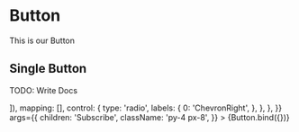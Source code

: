
<Meta title="components/atoms/Button" decorators={[withDesign]} />

# Button

This is our Button

## Single Button

TODO: Write Docs

<Canvas>
  <Story
    name="Button"
    parameters={{
      design: {
        type: 'figma',
        url: '',
      },
    }}
    argTypes={{
      variant: {
        control: {
          type: 'radio',
          options: [
            'primary',
            'secondary',
            'tertiary',
            'plain-primary',
            'plain-secondary',
            'plain-white',
          ],
        },
      },
      shape: {
        control: {
          type: 'radio',
          options: ['default', 'circle'],
        },
      },
      iconPosition: {
        control: { type: 'radio', options: ['left', 'center'] },
      },
      icon: {
        options: Object.keys([<ChevronRight />]),
        mapping: [<ChevronRight />],
        control: {
          type: 'radio',
          labels: {
            0: 'ChevronRight',
          },
        },
      },
    }}
    args={{
      children: 'Subscribe',
      className: 'py-4 px-8',
    }}
  >
    {Button.bind({})}
  </Story>
</Canvas>

<ArgsTable of={Button} />
